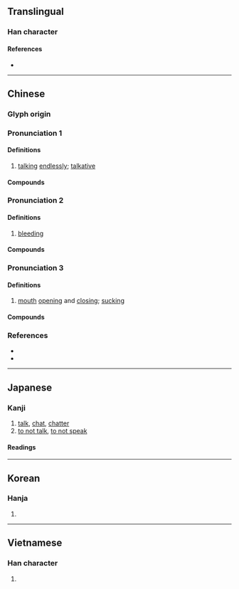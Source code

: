 {{character info}}
==Translingual==

===Han character===
{{Han char|rn=30|rad=口|as=09|sn=12|four=64094|canj=RPTD|ids=⿰口枼}}

====References====
* {{Han ref|kx=0198.010|dkj=03917|dj=0419.120|hdz=10649.100|uh=558B|ud=21899|bh=B3E3|bd=46051}}

----

==Chinese==
{{zh-forms}}

===Glyph origin===
{{Han etym}}

===Pronunciation 1===
{{zh-pron
|m=dié
|c=dip6
|mc=1
|oc=3
|cat=a
}}

====Definitions====
{{zh-hanzi}}

# [[talk]]ing [[endlessly]]; [[talkative]]

====Compounds====
{{zh-der|喋喋不已|喋語|喋喋便便|喋囁|喋喋不休|喋喋|}}

===Pronunciation 2===
{{zh-pron
|m=dié
|c=dip6
|mc=2
|oc=2
|cat=a
}}

====Definitions====
{{zh-hanzi}}

# [[bleeding]]

====Compounds====
{{zh-der|喋血}}

===Pronunciation 3===
{{zh-pron
|m=zhá
|c=zaap6
|mc=3
|oc=1
|cat=a
}}

====Definitions====
{{zh-hanzi}}

# [[mouth]] [[open]]ing and [[close|closing]]; [[suck]]ing

====Compounds====
{{zh-der|啑喋|喋呷|唼喋}}

===References===
* {{R:twedu|A00632}}
* {{R:yue:Hanzi}}

----

==Japanese==

===Kanji===
{{ja-kanji|grade=n|rs=口09}}

# [[talk]], [[chat]], [[chatter]]
# [[to not talk]], [[to not speak]]

====Readings====
{{ja-readings
|goon=じょう
|kanon=ちょう
|kun=しゃべ-る, ついば-む
}}

----

==Korean==

===Hanja===
{{ko-hanja|hangeul=[[첩]], [[잡]]|rv=cheop, jap|mr=ch'ŏp, chap}}

# {{rfdef|ko|sort=口09}}

----

==Vietnamese==

===Han character===
{{vi-hantu|[[nhịp]]|rs=口09}}

# {{rfdef|vi|sort=口09}}